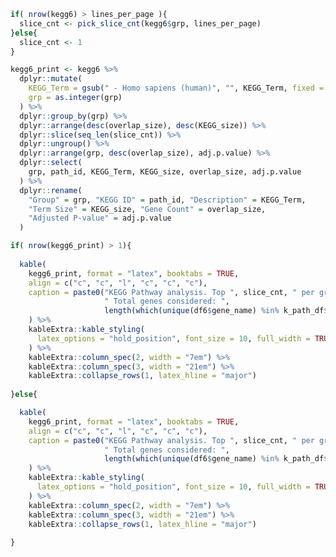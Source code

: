 \newpage
```r
if( nrow(kegg6) > lines_per_page ){
  slice_cnt <- pick_slice_cnt(kegg6$grp, lines_per_page) 
}else{
  slice_cnt <- 1
}

kegg6_print <- kegg6 %>%
  dplyr::mutate(
    KEGG_Term = gsub(" - Homo sapiens (human)", "", KEGG_Term, fixed = TRUE),
    grp = as.integer(grp)
  ) %>%
  dplyr::group_by(grp) %>%
  dplyr::arrange(desc(overlap_size), desc(KEGG_size)) %>%
  dplyr::slice(seq_len(slice_cnt)) %>%
  dplyr::ungroup() %>%
  dplyr::arrange(grp, desc(overlap_size), adj.p.value) %>%
  dplyr::select(
    grp, path_id, KEGG_Term, KEGG_size, overlap_size, adj.p.value
  ) %>%
  dplyr::rename(
    "Group" = grp, "KEGG ID" = path_id, "Description" = KEGG_Term, 
    "Term Size" = KEGG_size, "Gene Count" = overlap_size, 
    "Adjusted P-value" = adj.p.value
  )

if( nrow(kegg6_print) > 1){
  
  kable(
    kegg6_print, format = "latex", booktabs = TRUE, 
    align = c("c", "c", "l", "c", "c", "c"),
    caption = paste0("KEGG Pathway analysis. Top ", slice_cnt, " per group.",
                     " Total genes considered: ", 
                     length(which(unique(df6$gene_name) %in% k_path_df$gene_sym)))
    ) %>%
    kableExtra::kable_styling(
      latex_options = "hold_position", font_size = 10, full_width = TRUE
    ) %>%
    kableExtra::column_spec(2, width = "7em") %>%
    kableExtra::column_spec(3, width = "21em") %>%
    kableExtra::collapse_rows(1, latex_hline = "major")
  
}else{

  kable(
    kegg6_print, format = "latex", booktabs = TRUE, 
    align = c("c", "c", "l", "c", "c", "c"),
    caption = paste0("KEGG Pathway analysis. Top ", slice_cnt, " per group.",
                     " Total genes considered: ", 
                     length(which(unique(df6$gene_name) %in% k_path_df$gene_sym)))
    ) %>%
    kableExtra::kable_styling(
      latex_options = "hold_position", font_size = 10, full_width = TRUE
    ) %>%
    kableExtra::column_spec(2, width = "7em") %>%
    kableExtra::column_spec(3, width = "21em") %>%
    kableExtra::collapse_rows(1, latex_hline = "major")
  
}
```
